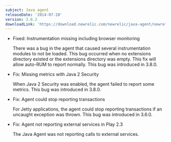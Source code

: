 ```yaml
---
subject: Java agent
releaseDate: '2014-07-28'
version: 3.8.2
downloadLink: 'https://download.newrelic.com/newrelic/java-agent/newrelic-agent/3.8.2/'
---
```


* Fixed: Instrumentation missing including browser monitoring

  There was a bug in the agent that caused several instrumentation modules to not be loaded. This bug occurred when no extensions directory existed or the extensions directory was empty. This fix will allow auto-RUM to report normally. This bug was introduced in 3.8.0.
* Fix: Missing metrics with Java 2 Security

  When Java 2 Security was enabled, the agent failed to report some metrics. This bug was introduced in 3.8.0.
* Fix: Agent could stop reporting transactions

  For Jetty applications, the agent could stop reporting transactions if an uncaught exception was thrown. This bug was introduced in 3.6.0.
* Fix: Agent not reporting external services in Play 2.3

  The Java Agent was not reporting calls to external services.
